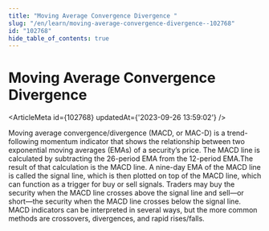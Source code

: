 ```yaml
---
title: "Moving Average Convergence Divergence "
slug: "/en/learn/moving-average-convergence-divergence--102768"
id: "102768"
hide_table_of_contents: true
---
```



# Moving Average Convergence Divergence 

<ArticleMeta id={102768} updatedAt={'2023-09-26 13:59:02'} />
<div className='border-solid border-b border-t-0 my-4 border-[var(--ifm-color-gray-300)]' />

Moving average convergence/divergence (MACD, or MAC-D) is a trend-following momentum indicator that shows the relationship between two exponential moving averages (EMAs) of a security’s price. The MACD line is calculated by subtracting the 26-period EMA from the 12-period EMA.The result of that calculation is the MACD line. A nine-day EMA of the MACD line is called the signal line, which is then plotted on top of the MACD line, which can function as a trigger for buy or sell signals. Traders may buy the security when the MACD line crosses above the signal line and sell—or short—the security when the MACD line crosses below the signal line. MACD indicators can be interpreted in several ways, but the more common methods are crossovers, divergences, and rapid rises/falls.
